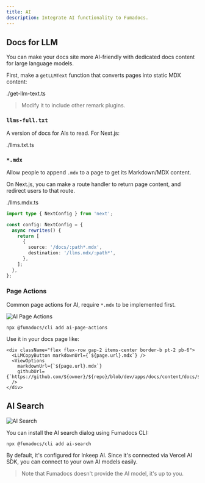 ```yaml
---
title: AI
description: Integrate AI functionality to Fumadocs.
---
```


## Docs for LLM

You can make your docs site more AI-friendly with dedicated docs content for large language models.

First, make a `getLLMText` function that converts pages into static MDX content:

<include meta='title="lib/get-llm-text.ts"'>./get-llm-text.ts</include>

> Modify it to include other remark plugins.

### `llms-full.txt`

A version of docs for AIs to read. For Next.js:

<include meta='title="app/llms-full.txt/route.ts"'>./llms.txt.ts</include>

### `*.mdx`

Allow people to append `.mdx` to a page to get its Markdown/MDX content.

On Next.js, you can make a route handler to return page content, and redirect users to that route.

<include meta='tab="app/llms.mdx/[[...slug]]/route.ts"'>./llms.mdx.ts</include>

```ts tab="next.config.ts"
import type { NextConfig } from 'next';

const config: NextConfig = {
  async rewrites() {
    return [
      {
        source: '/docs/:path*.mdx',
        destination: '/llms.mdx/:path*',
      },
    ];
  },
};
```

### Page Actions

Common page actions for AI, require `*.mdx` to be implemented first.

![AI Page Actions](/docs/ai-page-actions.png)

```npm
npx @fumadocs/cli add ai-page-actions
```

Use it in your docs page like:

```tsx title="app/docs/[[...slug]]/page.tsx"
<div className="flex flex-row gap-2 items-center border-b pt-2 pb-6">
  <LLMCopyButton markdownUrl={`${page.url}.mdx`} />
  <ViewOptions
    markdownUrl={`${page.url}.mdx`}
    githubUrl={`https://github.com/${owner}/${repo}/blob/dev/apps/docs/content/docs/${page.path}`}
  />
</div>
```

## AI Search

![AI Search](/docs/ai-search.png)

You can install the AI search dialog using Fumadocs CLI:

```package-install
npx @fumadocs/cli add ai-search
```

By default, it's configured for Inkeep AI. Since it's connected via Vercel AI SDK, you can connect to your own AI models easily.

> Note that Fumadocs doesn't provide the AI model, it's up to you.
